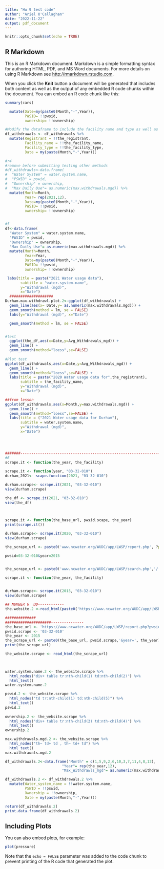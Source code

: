 ```yaml
---
title: "Hw 9 test code"
author: "Ariel O'Callaghan"
date: "2022-11-22"
output: pdf_document
---
```


```r
knitr::opts_chunk$set(echo = TRUE)
```

## R Markdown

This is an R Markdown document. Markdown is a simple formatting syntax for authoring HTML, PDF, and MS Word documents. For more details on using R Markdown see <http://rmarkdown.rstudio.com>.

When you click the **Knit** button a document will be generated that includes both content as well as the output of any embedded R code chunks within the document. You can embed an R code chunk like this:

```r
summary(cars)

  mutate(Date=my(paste0(Month,"-",Year)),
         PWSID= !!pwsid,
         ownership= !!ownership)

#Modify the dataframe to include the facility name and type as well as the date (as date object)
df_withdrawals <- df_withdrawals %>% 
  mutate(Registrant = !!the_registrant,
         Facility_name = !!the_facility_name,
         Facility_type = !!the_facility_type,
         Date = my(paste(Month,"-",Year)))

#r4
#remove before submitting testing other methods 
#df_withdrawls<-data.frame(
#  "Water System" = water.system.name,
#  "PSWID" = pswid,
#  "Ownership" = ownership,
#  "Max Daily Use"= as.numeric(max.withdrawals.mgd)) %>%
  mutate(Month=Month,
         Year= rep(2021,12),
         Date=my(paste0(Month,"-",Year)),
         PWSID= !!pwsid,
         ownership= !!ownership)


#5
df<-data.frame(
  "Water System" = water.system.name,
  "PWSID" = pwsid,
  "Ownership" = ownership,
  "Max Daily Use"= as.numeric(max.withdrawals.mgd)) %>%
  mutate(Month=Month,
         Year=Year,
         Date=my(paste0(Month,"-",Year)),
         PWSID= !!pwsid,
         ownership= !!ownership)

 labs(title = paste("2021 Water usage data"),
       subtitle = "water.system.name",
       y="Withdrawal (mgd)",
       x="Date")
  ####################
Durham.max.withdrawl.plot.2<-ggplot(df_withdrawals) +
  geom_line(aes(x= Date,y= as.numeric(max.withdrawals.mgd))) + 
  geom_smooth(method = lm, se = FALSE) 
  labs(y="Withdrawal (mgd)", x="Date")

  geom_smooth(method = lm, se = FALSE) 


#test
  ggplot(the_df,aes(x=Date,y=Avg_Withdrawals_mgd)) + 
  geom_line() + 
  geom_smooth(method="loess",se=FALSE) 
  
#Plot test
ggplot(df_withdrawals,aes(x=Date,y=Avg_Withdrawals_mgd)) + 
  geom_line() + 
  geom_smooth(method="loess",se=FALSE) +
  labs(title = paste("2020 Water usage data for",the_registrant),
       subtitle = the_facility_name,
       y="Withdrawal (mgd)",
       x="Date")

##from lesson 
ggplot(df_withdrawals,aes(x=Month,y=max.withdrawals.mgd)) + 
  geom_line() + 
  geom_smooth(method="loess",se=FALSE) +
  labs(title = ("2021 Water usage data for Durham"),
       subtitle = water.system.name,
       y="Withdrawal (mgd)",
       x="Date")




#######------------------------------------------------------------------
#6
scrape.it <- function(the_year, the_facility)
  
scrape.it <- function(year, "03-32-010")
durham_2021<- scape.function(2021, "03-32-010")

durham.scrape<- scrape.it(2021, "03-32-010")
view(durham.scrape)

the_df <- scrape.it(2021, "03-32-010")
view(the_df)



scrape.it <- function(the_base_url, pwsid.scape, the_year)
print(scrape.it())  
  
durham.scrape<- scrape.it(2020, "03-32-010")
view(durham.scrape)  

the_scrape_url <- paste0('www.ncwater.org/WUDC/app/LWSP/report.php', ?pwsid=03-32-010&year=2021)

pwsid=03-32-010&year=2015


the_scrape_url <- paste0('www.ncwater.org/WUDC/app/LWSP/search.php','/',03-32-010, '/', 2015)

scrape.it <- function(the_year, the_facility)
  

durham.scrape<- scrape.it(2015, "03-32-010")
view(durham.scrape) 

```





```r
## NUMBER 6  DD------------
the.website.2 <-read_html(paste0('https://www.ncwater.org/WUDC/app/LWSP/report.php?pwsid=', pswid, '/', _year))

##############
#####################---------------
the_base_url <- 'https://www.ncwater.org/WUDC/app/LWSP/report.php?pwsid='
pwsid.scrape <- '03-32-010'
the_year <- 2015
the_scrape_url <- paste0(the_base_url, pwsid.scrape,'&year=', the_year)
print(the_scrape_url)

the_website.scrape <- read_html(the_scrape_url)


  
water.system.name.2 <- the_website.scrape %>% 
  html_nodes("div+ table tr:nth-child(1) td:nth-child(2)") %>% 
  html_text()
water.system.name.2

pswid.2 <- the_website.scrape %>% 
  html_nodes("td tr:nth-child(1) td:nth-child(5)") %>% 
  html_text()
pswid.2
  
ownership.2 <- the_website.scrape %>% 
  html_nodes("div+ table tr:nth-child(2) td:nth-child(4)") %>% 
  html_text()
ownership.2

max.withdrawals.mgd.2 <- the_website.scrape %>% 
  html_nodes("th~ td+ td , th~ td+ td") %>% 
  html_text()
max.withdrawals.mgd.2

df_withdrawals.2<-data.frame("Month" = c(1,5,9,2,6,10,3,7,11,4,8,12), 
                          "Year"= rep(the_year,12),
                          "Max_Withdrawls_mgd"= as.numeric(max.withdrawals.mgd))

df_withdrawals.2 <- df_withdrawals.2 %>% 
  mutate(Water_system_name = !!water.system.name,
         PSWID = !!pswid,
         Ownership = !!ownership,
         Date = my(paste(Month,"-",Year)))

return(df_withdrawals.2)
print.data.frame(df_withdrawals.2)
```

## Including Plots

You can also embed plots, for example:

```r
plot(pressure)
```

Note that the `echo = FALSE` parameter was added to the code chunk to prevent printing of the R code that generated the plot.
